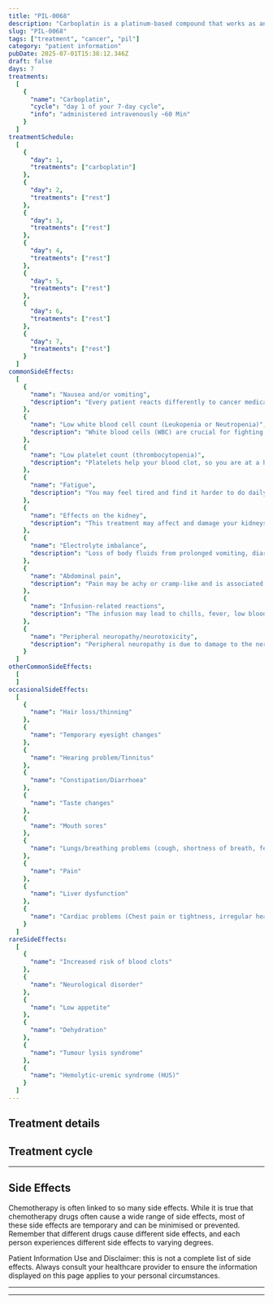 ```yaml
---
title: "PIL-0068"
description: "Carboplatin is a platinum-based compound that works as an alkylating chemotherapeutic agent. It interferes with the development of DNA, which slows or stops the growth and spread of cancer cells."
slug: "PIL-0068"
tags: ["treatment", "cancer", "pil"]
category: "patient information"
pubDate: 2025-07-01T15:38:12.346Z
draft: false
days: 7
treatments:
  [
    {
      "name": "Carboplatin",
      "cycle": "day 1 of your 7-day cycle",
      "info": "administered intravenously ~60 Min"
    }
  ]
treatmentSchedule:
  [
    {
      "day": 1,
      "treatments": ["carboplatin"]
    },
    {
      "day": 2,
      "treatments": ["rest"]
    },
    {
      "day": 3,
      "treatments": ["rest"]
    },
    {
      "day": 4,
      "treatments": ["rest"]
    },
    {
      "day": 5,
      "treatments": ["rest"]
    },
    {
      "day": 6,
      "treatments": ["rest"]
    },
    {
      "day": 7,
      "treatments": ["rest"]
    }
  ]
commonSideEffects:
  [
    {
      "name": "Nausea and/or vomiting",
      "description": "Every patient reacts differently to cancer medication. Many people feel nauseous, and some also experience vomiting. Nausea and vomiting can be managed or reduced with medication."
    },
    {
      "name": "Low white blood cell count (Leukopenia or Neutropenia)",
      "description": "White blood cells (WBC) are crucial for fighting infection. While receiving treatment, your WBC count can drop, putting you at a higher risk of disease."
    },
    {
      "name": "Low platelet count (thrombocytopenia)",
      "description": "Platelets help your blood clot, so you are at a higher risk of bleeding when your platelet count decreases. Let your oncology care team know if you have any excess bruising or bleeding, including nose bleeds, sore gums or blood in your urine or stool."
    },
    {
      "name": "Fatigue",
      "description": "You may feel tired and find it harder to do daily chores/activities that you usually do or want to do. It may be physical, emotional and mental exhaustion."
    },
    {
      "name": "Effects on the kidney",
      "description": "This treatment may affect and damage your kidneys. Your doctor may monitor the working condition of your kidneys through blood tests called renal function tests."
    },
    {
      "name": "Electrolyte imbalance",
      "description": "Loss of body fluids from prolonged vomiting, diarrhoea and sweating can cause an electrolyte imbalance. Your doctor may monitor your electrolyte levels through routine blood tests."
    },
    {
      "name": "Abdominal pain",
      "description": "Pain may be achy or cramp-like and is associated with increased flatulence (gas). Chemotherapy may also alter the normal bacterial flora in the intestines. This can affect digestion and cause abdominal pain, cramping or flatulence (gas)."
    },
    {
      "name": "Infusion-related reactions",
      "description": "The infusion may lead to chills, fever, low blood pressure, shortness of breath, nausea, vomiting, rashes, oedema (swelling) or sudden weight gain. If you suddenly feel unwell during the first 24 hours after the infusion, notify your nurse immediately."
    },
    {
      "name": "Peripheral neuropathy/neurotoxicity",
      "description": "Peripheral neuropathy is due to damage to the nerves outside the brain and spinal cord. These nerves carry information from the brain to other parts of the body. The usual symptoms are numbness, tingling, and weakness in the extremities like hands and feet."
    }
  ]
otherCommonSideEffects:
  [
  ]
occasionalSideEffects:
  [
    {
      "name": "Hair loss/thinning"
    },
    {
      "name": "Temporary eyesight changes"
    },
    {
      "name": "Hearing problem/Tinnitus"
    },
    {
      "name": "Constipation/Diarrhoea"
    },
    {
      "name": "Taste changes"
    },
    {
      "name": "Mouth sores"
    },
    {
      "name": "Lungs/breathing problems (cough, shortness of breath, fever)"
    },
    {
      "name": "Pain"
    },
    {
      "name": "Liver dysfunction"
    },
    {
      "name": "Cardiac problems (Chest pain or tightness, irregular heartbeat or blood pressure changes, shortness of breath)"
    }
  ]
rareSideEffects:
  [
    {
      "name": "Increased risk of blood clots"
    },
    {
      "name": "Neurological disorder"
    },
    {
      "name": "Low appetite"
    },
    {
      "name": "Dehydration"
    },
    {
      "name": "Tumour lysis syndrome"
    },
    {
      "name": "Hemolytic-uremic syndrome (HUS)"
    }
  ]
---
```



<TreatmentHeader title={frontmatter.title} description={frontmatter.description} />  

## Treatment details

<LegendGrid treatments={treatments} />

## Treatment cycle

<TreatmentCycleGrid treatmentSchedule={treatmentSchedule} />

<hr class="py-0 border-t-[0.5px] border-gray-500" />

## Side Effects

Chemotherapy is often linked to so many side effects. While it is true that chemotherapy drugs often cause a wide range of side effects, most of these side effects are temporary and can be minimised or prevented. Remember that different drugs cause different side effects, and each person experiences different side effects to varying degrees.

<CommonSideEffects commonSideEffects={commonSideEffects} />
<OtherCommonSideEffects otherCommonSideEffects={otherCommonSideEffects} />
<OccasionalSideEffects occasionalSideEffects={occasionalSideEffects} />
<RareSideEffects rareSideEffects={rareSideEffects} />
<p><span class="font-bold">Patient Information Use and Disclaimer:</span> this is not a complete list of side effects. Always consult your healthcare provider to ensure the information displayed on this page applies to your personal circumstances.</p>
<hr class="py-0 border-t-[0.5px] border-gray-500" />

<SafeHandlingAccordion />
<GeneralPrecautionsAccordion />
<LifestyleSafetyAccordion />

<hr class="py-0 border-t-[0.5px] border-gray-500" />

<HealthcareTeamContact />
